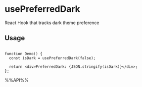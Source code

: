 # usePreferredDark

React Hook that tracks dark theme preference


## Usage

```tsx live

function Demo() {
  const isDark = usePreferredDark(false);

  return <div>PreferredDark: {JSON.stringify(isDark)}</div>;
};

```

%%API%%